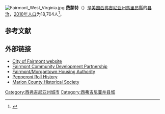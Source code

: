 [[File:Fairmont_West_Virginia.jpg|thumb]]
'''费蒙特'''（{{lang-en|Fairmont}}）是[[美国|美国]][[西弗吉尼亚州|西弗吉尼亚州]][[馬里昂縣_(西維吉尼亞州)|馬里昂縣]]的[[县治|县治]]，[[2010年美國人口普查|2010年人口]]为18,704人<ref name="GR6">{{cite web|url=http://www.naco.org/Counties/Pages/FindACounty.aspx|accessdate=2011-06-07|title=Find a County|publisher=National Association of Counties|archive-date=2012-07-12|archive-url=https://www.webcitation.org/6962cjXgL?url=http://www.naco.org/Counties/Pages/FindACounty.aspx|dead-url=no}}</ref>。

==参考文献==
<references/>

==外部链接==
{{Commonscat|Fairmont, West Virginia|费尔蒙特 (西弗吉尼亚州)}}
* [http://www.fairmontwv.gov/ City of Fairmont website] {{Wayback|url=http://www.fairmontwv.gov/ |date=20160805211117 }}
* [http://www.fcdp.com/ Fairmont Community Development Partnership] {{Wayback|url=http://www.fcdp.com/ |date=20210128080811 }}
* [http://www.fmhousing.com/ Fairmont/Morgantown Housing Authority] {{Wayback|url=http://www.fmhousing.com/ |date=20210322025317 }}
* [http://www.bobheffner.com/pepperoniroll/history.htm Pepperoni Roll History] {{Wayback|url=http://www.bobheffner.com/pepperoniroll/history.htm |date=20191203004507 }}
* [http://www.marionhistorical.org Marion County Historical Society] {{Wayback|url=http://www.marionhistorical.org/ |date=20210416212321 }}

[[Category:西弗吉尼亚州城市|Category:西弗吉尼亚州城市]]
[[Category:西弗吉尼亚州县城|Category:西弗吉尼亚州县城]]